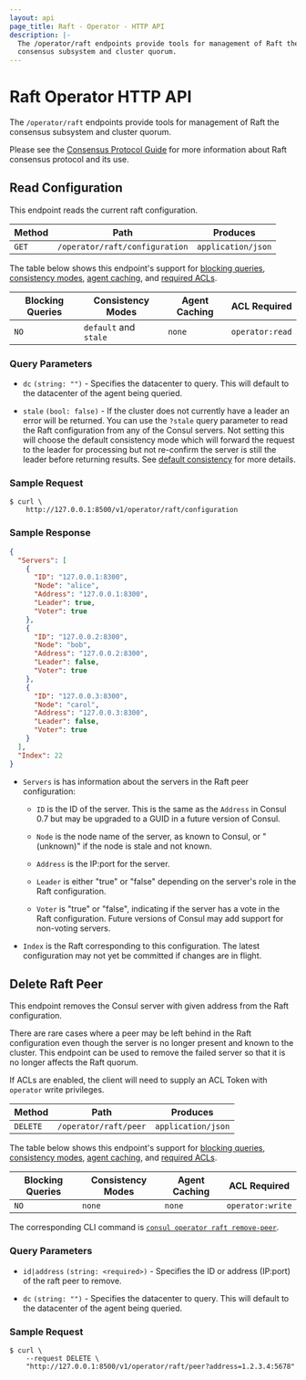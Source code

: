 ```yaml
---
layout: api
page_title: Raft - Operator - HTTP API
description: |-
  The /operator/raft endpoints provide tools for management of Raft the
  consensus subsystem and cluster quorum.
---
```


# Raft Operator HTTP API

The `/operator/raft` endpoints provide tools for management of Raft the
consensus subsystem and cluster quorum.

Please see the [Consensus Protocol Guide](/docs/architecture/consensus) for
more information about Raft consensus protocol and its use.

## Read Configuration

This endpoint reads the current raft configuration.

| Method | Path                           | Produces           |
| ------ | ------------------------------ | ------------------ |
| `GET`  | `/operator/raft/configuration` | `application/json` |

The table below shows this endpoint's support for
[blocking queries](/api-docs/features/blocking),
[consistency modes](/api-docs/features/consistency),
[agent caching](/api-docs/features/caching), and
[required ACLs](/api#authentication).

| Blocking Queries | Consistency Modes     | Agent Caching | ACL Required    |
| ---------------- | --------------------- | ------------- | --------------- |
| `NO`             | `default` and `stale` | `none`        | `operator:read` |

### Query Parameters

- `dc` `(string: "")` - Specifies the datacenter to query. This will default to
  the datacenter of the agent being queried.

- `stale` `(bool: false)` - If the cluster does not currently have a leader an
  error will be returned. You can use the `?stale` query parameter to read the
  Raft configuration from any of the Consul servers. Not setting this will choose
  the default consistency mode which will forward the request to the leader for
  processing but not re-confirm the server is still the leader before returning
  results. See [default consistency](/api-docs/features/consistency#default) for more details.

### Sample Request

```shell-session
$ curl \
    http://127.0.0.1:8500/v1/operator/raft/configuration
```

### Sample Response

```json
{
  "Servers": [
    {
      "ID": "127.0.0.1:8300",
      "Node": "alice",
      "Address": "127.0.0.1:8300",
      "Leader": true,
      "Voter": true
    },
    {
      "ID": "127.0.0.2:8300",
      "Node": "bob",
      "Address": "127.0.0.2:8300",
      "Leader": false,
      "Voter": true
    },
    {
      "ID": "127.0.0.3:8300",
      "Node": "carol",
      "Address": "127.0.0.3:8300",
      "Leader": false,
      "Voter": true
    }
  ],
  "Index": 22
}
```

- `Servers` is has information about the servers in the Raft peer configuration:

  - `ID` is the ID of the server. This is the same as the `Address` in Consul
    0.7 but may be upgraded to a GUID in a future version of Consul.

  - `Node` is the node name of the server, as known to Consul, or "(unknown)" if
    the node is stale and not known.

  - `Address` is the IP:port for the server.

  - `Leader` is either "true" or "false" depending on the server's role in the
    Raft configuration.

  - `Voter` is "true" or "false", indicating if the server has a vote in the
    Raft configuration. Future versions of Consul may add support for non-voting
    servers.

- `Index` is the Raft corresponding to this configuration. The latest
  configuration may not yet be committed if changes are in flight.

## Delete Raft Peer

This endpoint removes the Consul server with given address from the Raft
configuration.

There are rare cases where a peer may be left behind in the Raft configuration
even though the server is no longer present and known to the cluster. This
endpoint can be used to remove the failed server so that it is no longer affects
the Raft quorum.

If ACLs are enabled, the client will need to supply an ACL Token with `operator`
write privileges.

| Method   | Path                  | Produces           |
| -------- | --------------------- | ------------------ |
| `DELETE` | `/operator/raft/peer` | `application/json` |

The table below shows this endpoint's support for
[blocking queries](/api-docs/features/blocking),
[consistency modes](/api-docs/features/consistency),
[agent caching](/api-docs/features/caching), and
[required ACLs](/api#authentication).

| Blocking Queries | Consistency Modes | Agent Caching | ACL Required     |
| ---------------- | ----------------- | ------------- | ---------------- |
| `NO`             | `none`            | `none`        | `operator:write` |

The corresponding CLI command is [`consul operator raft remove-peer`](/commands/operator/raft#remove-peer).

### Query Parameters

- `id|address` `(string: <required>)` - Specifies the ID or address (IP:port) of the raft peer to remove.

- `dc` `(string: "")` - Specifies the datacenter to query. This will default to
  the datacenter of the agent being queried.

### Sample Request

```shell-session
$ curl \
    --request DELETE \
    "http://127.0.0.1:8500/v1/operator/raft/peer?address=1.2.3.4:5678"
```
